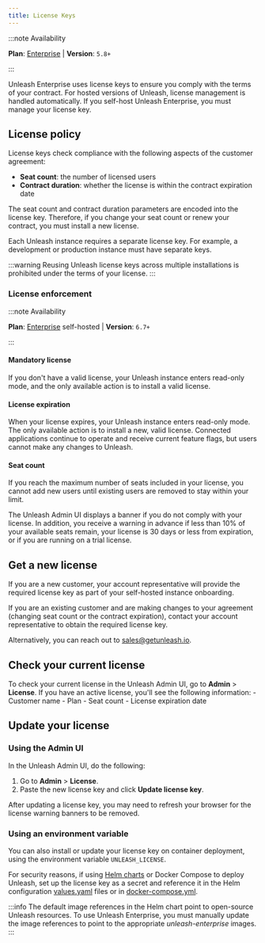 ```yaml
---
title: License Keys
---
```


:::note Availability

**Plan**: [Enterprise](https://www.getunleash.io/pricing) | **Version**: `5.8+`

:::

Unleash Enterprise uses license keys to ensure you comply with the terms of your contract. For hosted versions of Unleash, license management is handled automatically. If you self-host Unleash Enterprise, you must manage your license key.

## License policy

License keys check compliance with the following aspects of the customer agreement:
-   **Seat count**: the number of licensed users
-   **Contract duration**: whether the license is within the contract expiration date

The seat count and contract duration parameters are encoded into the license key. Therefore, if you change your seat count or renew your contract, you must install a new license.

Each Unleash instance requires a separate license key. For example, a development or production instance must have separate keys.

:::warning
Reusing Unleash license keys across multiple installations is prohibited under the terms of your license.
:::

### License enforcement

:::note Availability

**Plan**: [Enterprise](https://www.getunleash.io/pricing) self-hosted | **Version**: `6.7+`

:::

#### Mandatory license

If you don't have a valid license, your Unleash instance enters read-only mode, and the only available action is to install a valid license.

#### License expiration
When your license expires, your Unleash instance enters read-only mode. The only available action is to install a new, valid license. Connected applications continue to operate and receive current feature flags, but users cannot make any changes to Unleash.


#### Seat count
If you reach the maximum number of seats included in your license, you cannot add new users until existing users are removed to stay within your limit.


The Unleash Admin UI displays a banner if you do not comply with your license. In addition, you receive a warning in advance if less than 10% of your available seats remain, your license is 30 days or less from expiration, or if you are running on a trial license.

## Get a new license

If you are a new customer, your account representative will provide the required license key as part of your self-hosted instance onboarding.

If you are an existing customer and are making changes to your agreement (changing seat count or the contract expiration), contact your account representative to obtain the required license key.

Alternatively, you can reach out to sales@getunleash.io.

## Check your current license

To check your current license in the Unleash Admin UI, go to **Admin** > **License**. If you have an active license, you'll see the following information:
    - Customer name
    - Plan
    - Seat count
    - License expiration date

## Update your license

### Using the Admin UI

In the Unleash Admin UI, do the following:
1. Go to **Admin** > **License**.
2. Paste the new license key and click **Update license key**.

After updating a license key, you may need to refresh your browser for the license warning banners to be removed.

### Using an environment variable

You can also install or update your license key on container deployment, using the environment variable `UNLEASH_LICENSE`.

For security reasons, if using [Helm charts](https://github.com/Unleash/helm-charts) or Docker Compose to deploy Unleash, set up the license key as a secret and reference it in the Helm configuration [values.yaml](https://github.com/Unleash/helm-charts/blob/main/charts/unleash/values.yaml) files or in [docker-compose.yml](https://github.com/Unleash/unleash/blob/main/docker-compose.yml).

:::info
The default image references in the Helm chart point to open-source Unleash resources. To use Unleash Enterprise, you must manually update the image references to point to the appropriate _unleash-enterprise_ images.
:::
